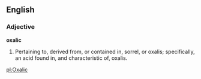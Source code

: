 ==English==

===Adjective===

'''oxalic'''

#Pertaining to, derived from, or contained in, sorrel, or oxalis; specifically, an acid found in, and characteristic of, oxalis.

[[pl:Oxalic]]